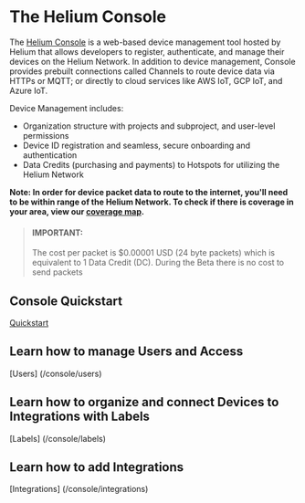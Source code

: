 # The Helium Console

The <a href="http://console.helium.com/" target="_blank">Helium Console</a> is a web-based device management tool hosted by Helium that allows developers to register, authenticate, and manage their devices on the Helium Network. In addition to device management, Console provides prebuilt connections called Channels to route device data via HTTPs or MQTT; or directly to cloud services like AWS IoT, GCP IoT, and Azure IoT.

Device Management includes:
- Organization structure with projects and subproject, and user-level permissions
- Device ID registration and seamless, secure onboarding and authentication
- Data Credits (purchasing and payments) to Hotspots for utilizing the Helium Network


**Note: In order for device packet data to route to the internet, you'll need to be within range of the Helium Network. To check if there is coverage in your area, view our <a href="https://network.helium.com" target="_blank">coverage map</a>.**

> #### IMPORTANT:  
> The cost per packet is $0.00001 USD (24 byte packets) which is equivalent to 1 Data Credit (DC).
> During the Beta there is no cost to send packets

## Console Quickstart
[Quickstart](/console/quickstart)

## Learn how to manage Users and Access
[Users] (/console/users)

## Learn how to organize and connect Devices to Integrations with Labels
[Labels] (/console/labels)

## Learn how to add Integrations
[Integrations] (/console/integrations)